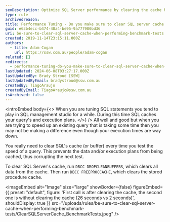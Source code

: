 ```yaml
---
seoDescription: Optimize SQL Server performance by clearing the cache before benchmark tests to ensure accurate results and avoid cached data skewing test outcomes.
type: rule
archivedreason:
title: Performance Tuning - Do you make sure to clear SQL server cache when performing benchmark tests?
guid: e63b4ecc-b474-48a4-be95-9a777980bd36
uri: be-sure-to-clear-sql-server-cache-when-performing-benchmark-tests
created: 2019-11-14T23:15:11.000Z
authors:
  - title: Adam Cogan
    url: https://ssw.com.au/people/adam-cogan
related: []
redirects:
  - performance-tuning-do-you-make-sure-to-clear-sql-server-cache-when-performing-benchmark-tests
lastUpdated: 2024-06-08T03:27:17.000Z
lastUpdatedBy: Brady Stroud [SSW]
lastUpdatedByEmail: bradystroud@ssw.com.au
createdBy: TiagoAraujo
createdByEmail: TiagoAraujo@ssw.com.au
isArchived: false
---
```


<introEmbed
  body={<>
When you are tuning SQL statements you tend to play in SQL management studio for a while. During this time SQL caches your query's and execution plans.
  </>}
/>
All well and good but when you are trying to speed up an existing query that is taking some time then you may not be making a difference even though your execution times are way down.

You really need to clear SQL's cache (or buffer) every time you test the speed of a query. This prevents the data and/or execution plans from being cached, thus corrupting the next test.

To clear SQL Server's cache, run `DBCC DROPCLEANBUFFERS`, which clears all data from the cache. Then run `DBCC FREEPROCCACHE`, which clears the stored procedure cache.


<imageEmbed
  alt="Image"
  size="large"
  showBorder={false}
  figureEmbed={{
    preset: "default",
    figure: 'First call is after clearing the cache, the second one is without clearing the cache (26 seconds vs 2 seconds)',
    shouldDisplay: true
  }}
  src="/uploads/rules/be-sure-to-clear-sql-server-cache-when-performing-benchmark-tests/ClearSQLServerCache_BenchmarkTests.jpeg"
/>
